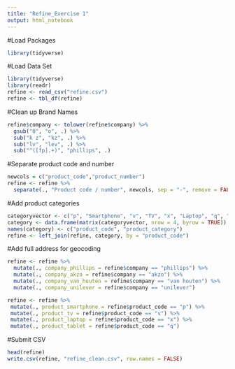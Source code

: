 ```yaml
---
title: "Refine_Exercise 1"
output: html_notebook
---
```


#Load Packages
```r
library(tidyverse)
```

#Load Data Set
```r
library(tidyverse)
library(readr)
refine <- read_csv("refine.csv")
refine <- tbl_df(refine)
```

#Clean up Brand Names
```r
refine$company <- tolower(refine$company) %>% 
  gsub("0", "o", .) %>% 
  sub("k z", "kz", .) %>% 
  sub("lv", "lev", .) %>% 
  sub("^([fp].+)", "phillips", .)
```

#Separate product code and number
```r
newcols = c("product_code","product_number")
refine <- refine %>% 
  separate(., "Product code / number", newcols, sep = "-", remove = FALSE)
```
#Add product categories
```r
categoryvector <- c("p", "Smartphone", "v", "TV", "x", "Laptop", "q", "Tablet")
category <- data.frame(matrix(categoryvector, nrow = 4, byrow = TRUE))
names(category) <- c("product_code", "product_category")
refine <- left_join(refine, category, by = "product_code")
```
#Add full address for geocoding
```r
refine <- refine %>% 
  mutate(., company_phillips = refine$company == "phillips") %>% 
  mutate(., company_akzo = refine$company == "akzo") %>% 
  mutate(., company_van_houten = refine$company == "van houten") %>% 
  mutate(., company_unilever = refine$company == "unilever")  

refine <- refine %>% 
 mutate(., product_smartphone = refine$product_code == "p") %>% 
 mutate(., product_tv = refine$product_code == "v") %>% 
 mutate(., product_laptop = refine$product_code == "x") %>% 
 mutate(., product_tablet = refine$product_code == "q")
```
#Submit CSV
```r
head(refine)
write.csv(refine, "refine_clean.csv", row.names = FALSE)
```

